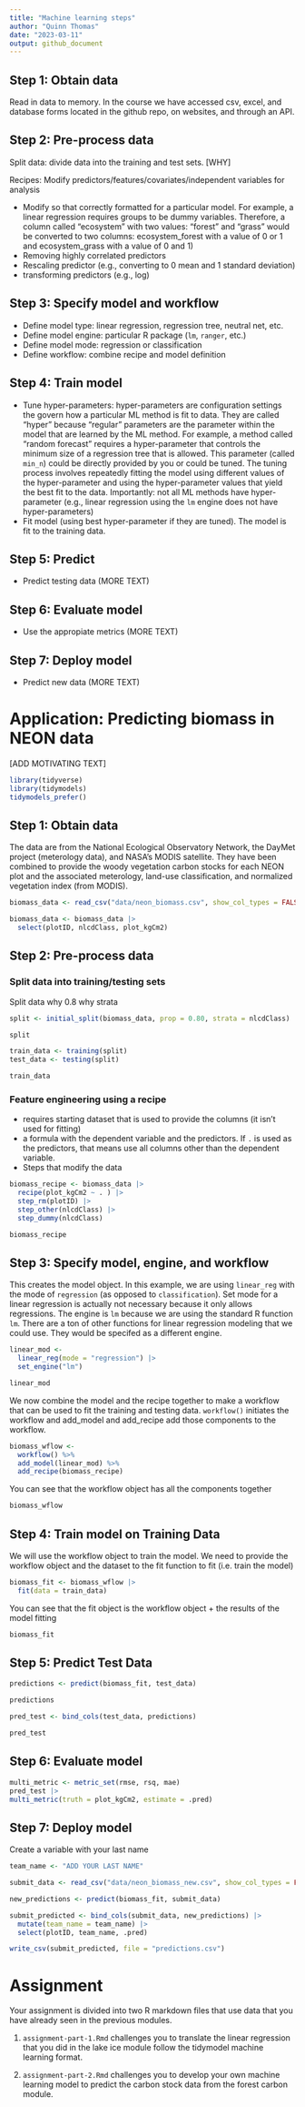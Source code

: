```yaml
---
title: "Machine learning steps"
author: "Quinn Thomas"
date: "2023-03-11"
output: github_document
---
```


## Step 1: Obtain data

Read in data to memory.  In the course we have accessed csv, excel, and database forms located in the github repo, on websites, and through an API.

## Step 2: Pre-process data

Split data: divide data into the training and test sets. [WHY]

Recipes: Modify predictors/features/covariates/independent variables for analysis

  - Modify so that correctly formatted for a particular model. For example, a linear regression requires groups to be dummy variables. Therefore, a column called "ecosystem" with two values: "forest" and "grass" would be converted to two columns: ecosystem_forest with a value of 0 or 1 and ecosystem_grass with a value of 0 and 1)
  - Removing highly correlated predictors
  - Rescaling predictor (e.g., converting to 0 mean and 1 standard deviation)
  - transforming predictors (e.g., log)

## Step 3: Specify model and workflow

  - Define model type: linear regression, regression tree, neutral net, etc.
  - Define model engine: particular R package (`lm`, `ranger`, etc.)
  - Define model mode: regression or classification
  - Define workflow: combine recipe and model definition

## Step 4: Train model

  - Tune hyper-parameters: hyper-parameters are configuration settings the govern how a particular ML method is fit to data. They are called "hyper" because "regular" parameters are the parameter within the model that are learned by the ML method.  For example, a method called "random forecast" requires a hyper-parameter that controls the minimum size of a regression tree that is allowed.  This parameter (called `min_n`) could be directly provided by you or could be tuned.  The tuning process involves repeatedly fitting the model using different values of the hyper-parameter and using the hyper-parameter values that yield the best fit to the data. Importantly: not all ML methods have hyper-parameter (e.g., linear regression using the `lm` engine does not have hyper-parameters)
  - Fit model (using best hyper-parameter if they are tuned).  The model is fit to the training data.

## Step 5: Predict

  - Predict testing data (MORE TEXT)
  
## Step 6: Evaluate model

  - Use the appropiate metrics (MORE TEXT)
  
## Step 7: Deploy model

  - Predict new data (MORE TEXT)
  
# Application: Predicting biomass in NEON data

[ADD MOTIVATING TEXT]

```r
library(tidyverse)
library(tidymodels)
tidymodels_prefer()
```

## Step 1: Obtain data

The data are from the National Ecological Observatory Network, the DayMet project (meterology data), and NASA's MODIS satellite.  They have been combined to provide the woody vegetation carbon stocks for each NEON plot and the associated meterology, land-use classification, and normalized vegetation index (from MODIS).

```r
biomass_data <- read_csv("data/neon_biomass.csv", show_col_types = FALSE)
```

```r
biomass_data <- biomass_data |> 
  select(plotID, nlcdClass, plot_kgCm2)
```

## Step 2:  Pre-process data

### Split data into training/testing sets 
Split data
why 0.8
why strata

```r
split <- initial_split(biomass_data, prop = 0.80, strata = nlcdClass)
```

```r
split
```

```r
train_data <- training(split)
test_data <- testing(split)
```

```r
train_data
```

### Feature engineering using a recipe

 - requires starting dataset that is used to provide the columns (it isn't used for fitting)
 - a formula with the dependent variable and the predictors.  If `.` is used as the predictors, that means use all columns other than the dependent variable.
 - Steps that modify the data

```r
biomass_recipe <- biomass_data |> 
  recipe(plot_kgCm2 ~ . ) |> 
  step_rm(plotID) |>
  step_other(nlcdClass) |>
  step_dummy(nlcdClass)
```

```r
biomass_recipe
```

## Step 3: Specify model, engine, and workflow

This creates the model object.  In this example, we are using `linear_reg` with the mode of `regression` (as opposed to `classification`).  Set mode for a linear regression is actually not necessary because it only allows regressions.  The engine is `lm` because we are using the standard R function `lm`.  There are a ton of other functions for linear regression modeling that we could use.  They would be specifed as a different engine.

```r
linear_mod <- 
  linear_reg(mode = "regression") |> 
  set_engine("lm")
```

```r
linear_mod 
```

We now combine the model and the recipe together to make a workflow that can be used to fit the training and testing data.  `workflow()` initiates the workflow and add_model and add_recipe add those components to the workflow.

```r
biomass_wflow <-
  workflow() %>%
  add_model(linear_mod) %>%
  add_recipe(biomass_recipe)
```

You can see that the workflow object has all the components together

```r
biomass_wflow
```

## Step 4: Train model on Training Data

We will use the workflow object to train the model.  We need to provide the workflow object and the dataset to the fit function to fit (i.e. train the model)

```r
biomass_fit <- biomass_wflow |> 
  fit(data = train_data)
```

You can see that the fit object is the workflow object + the results of the model fitting

```r
biomass_fit
```

## Step 5: Predict Test Data

```r
predictions <- predict(biomass_fit, test_data)
```

```r
predictions
```

```r
pred_test <- bind_cols(test_data, predictions)
```

```r
pred_test
```

## Step 6: Evaluate model

```r
multi_metric <- metric_set(rmse, rsq, mae)
pred_test |> 
multi_metric(truth = plot_kgCm2, estimate = .pred)
```

## Step 7: Deploy model

Create a variable with your last name

```r
team_name <- "ADD YOUR LAST NAME"
```

```r
submit_data <- read_csv("data/neon_biomass_new.csv", show_col_types = FALSE) 

new_predictions <- predict(biomass_fit, submit_data)

submit_predicted <- bind_cols(submit_data, new_predictions) |>
  mutate(team_name = team_name) |>
  select(plotID, team_name, .pred)

write_csv(submit_predicted, file = "predictions.csv")
```

# Assignment

Your assignment is divided into two R markdown files that use data that you have already seen in the previous modules.

1) `assignment-part-1.Rmd` challenges you to translate the linear regression that you did in the lake ice module follow the tidymodel machine learning format.

2) `assignment-part-2.Rmd` challenges you to develop your own machine learning model to predict the carbon stock data from the forest carbon module.




